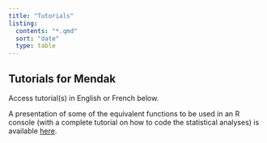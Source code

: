 ```yaml
---
title: "Tutorials"
listing:
  contents: "*.qmd"
  sort: "date"
  type: table
---
```


## Tutorials for Mendak

Access tutorial(s) in English or French below.

A presentation of some of the equivalent functions to be used in an R console (with a complete tutorial on how to code the statistical analyses) is available [here](https://mathieuferry.github.io/PondicherryWorkshop/).
